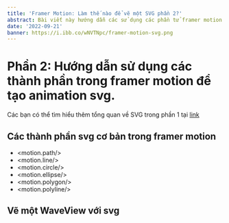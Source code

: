 ```yaml
---
title: 'Framer Motion: Làm thế nào để vẽ một SVG phần 2?'
abstract: Bài viết này hướng dẫn các sử dụng các phần tử framer motion để tạo một animation với SVG.
date: '2022-09-21'
banner: https://i.ibb.co/wNVTNpc/framer-motion-svg.png
---
```


# Phần 2: Hướng dẫn sử dụng các thành phần trong framer motion để tạo animation svg.

Các bạn có thể tìm hiểu thêm tổng quan về SVG trong phần 1 tại [link](/articles/framer-motion-with-svg/)

## Các thành phần svg cơ bản trong framer motion
- \<motion.path/\>
- \<motion.line/\>
- \<motion.circle/\>
- \<motion.ellipse/\>
- \<motion.polygon/\>
- \<motion.polyline/\>
## Vẽ một WaveView với svg